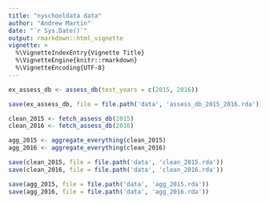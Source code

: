 ```yaml
---
title: "nyschooldata data"
author: "Andrew Martin"
date: "`r Sys.Date()`"
output: rmarkdown::html_vignette
vignette: >
  %\VignetteIndexEntry{Vignette Title}
  %\VignetteEngine{knitr::rmarkdown}
  %\VignetteEncoding{UTF-8}
---
```



```r

ex_assess_db <- assess_db(test_years = c(2015, 2016))

```

```r

save(ex_assess_db, file = file.path('data', 'assess_db_2015_2016.rda'))

```

```r

clean_2015 <- fetch_assess_db(2015)
clean_2016 <- fetch_assess_db(2016)

agg_2015 <- aggregate_everything(clean_2015)
agg_2016 <- aggregate_everything(clean_2016)

```


```r
save(clean_2015, file = file.path('data', 'clean_2015.rda'))
save(clean_2016, file = file.path('data', 'clean_2016.rda'))

```

```r

save(agg_2015, file = file.path('data', 'agg_2015.rda'))
save(agg_2016, file = file.path('data', 'agg_2016.rda'))

```
